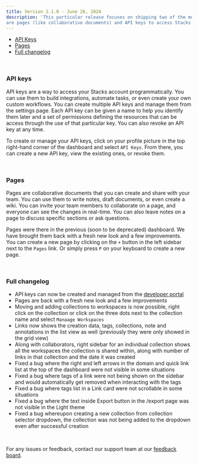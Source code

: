 ```yaml
---
title: Version 2.1.0 - June 28, 2024
description: 'This particular release focuses on shipping two of the most requested features in Stacks. The highlights
are pages (like collaborative documents) and API keys to access Stacks account programmatically.'
---
```


- [API Keys](#api-keys)
- [Pages](#pages)
- [Full changelog](#full-changelog)

<br/>

### API keys

API keys are a way to access your Stacks account programmatically. You can use them to build integrations,
automate tasks, or even create your own custom workflows. You can create multiple API keys and manage them from the
settings page. Each API key can be given a name to help you identify them later and a set of permissions defining the
resources that can be access through the use of that particular key. You can also revoke an API key at any time.

To create or manage your API keys, click on your profile picture in the top right-hand corner of the dashboard and
select `API Keys`. From there, you can create a new API key, view the existing ones, or revoke them.

<br/>

### Pages

Pages are collaborative documents that you can create and share with your team. You can use them to write notes, draft
documents, or even create a wiki. You can invite your team members to collaborate on a page, and everyone can see the
changes in real-time. You can also leave notes on a page to discuss specific sections or ask questions.

Pages were there in the previous (soon to be deprecated) dashboard. We have brought them back with a fresh new look
and a few improvements. You can create a new page by clicking on the `+` button in the left sidebar next to the `Pages`
link. Or simply press `P` on your keyboard to create a new page.

<br/>

### Full changelog

- API keys can now be created and managed from the [developer portal](https://app.betterstacks.com/account/developer)
- Pages are back with a fresh new look and a few improvements
- Moving and adding collections to workspaces is now possible, right click on the collection or click on the three dots
next to the collection name and select `Manaage Workspaces`
- Links now shows the creation data, tags, collections, note and annotations in the list view as well (previously they
were only showed in the grid view)
- Along with collaborators, right sidebar for an individual collection shows all the workspaces the collection is shared
within, along with number of links in that collection and the date it was created
- Fixed a bug where the right and left arrows in the domain and quick link list at the top of the dashboard were not
visible in some situations
- Fixed a bug where tags of a link were not being shown on the sidebar and would automatically get removed when
interacting with the tags
- Fixed a bug where tags list in a Link card were not scrollable in some situations
- Fixed a bug where the text inside Export button in the /export page was not visible in the Light theme
- Fixed a bug whereupon creating a new collection from collection selector dropdown, the collection was not being
added to the dropdown even after successful creation

<br/>

For any issues or feedback, contact our support team at our [feedback board](https://stacks.canny.io/).
